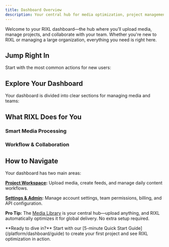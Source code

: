 ```yaml
---
title: Dashboard Overview
description: Your central hub for media optimization, project management, and team collaboration.
---
```



Welcome to your RIXL dashboard—the hub where you’ll upload media, manage projects, and collaborate with your team. Whether you're new to RIXL or managing a large organization, everything you need is right here.

## Jump Right In

Start with the most common actions for new users:

<div className="grid gap-6 sm:grid-cols-2">
  <InteractiveCard
    title="5-Minute Quick Start"
    description="Get uploading and optimizing media in just minutes."
    href="/platform/dashboard/guide"
    icon="BookOpen"
  />
  <InteractiveCard
    title="Create a Project"
    description="Set up your first workspace to organize media and collaborate with your team."
    href="/platform/dashboard/projects/create-project"
    icon="FolderPlus"
  />
  <InteractiveCard
    title="Upload & Optimize"
    description="Drop in your videos and images—RIXL handles optimization automatically."
    href="/platform/dashboard/media/overview"
    icon="Upload"
  />
  <InteractiveCard
    title="Developer Integration"
    description="Set up API keys and integrate RIXL with your applications."
  href="/platform/account/api-access/overview"
    icon="Key"
  />
</div>


## Explore Your Dashboard

Your dashboard is divided into clear sections for managing media and teams:

<div className="grid gap-6 sm:grid-cols-2">
  <InteractiveCard
    title="Projects & Workspaces"
    description="Organize your media with projects that include their own settings and permissions."
  href="/platform/dashboard/projects/overview"
    icon="FolderOpen"
  />
  <InteractiveCard
    title="Media Library"
    description="Upload, organize, and manage your assets—all automatically optimized for delivery."
    href="/platform/dashboard/media/overview"
    icon="Image"
  />
  <InteractiveCard
    title="Dynamic Feeds"
    description="Turn your media into content streams that update automatically as you publish."
  href="/platform/dashboard/feeds/overview"
    icon="Rss"
  />
  <InteractiveCard
    title="Team Collaboration"
    description="Invite team members, assign roles, and collaborate across projects."
  href="/platform/account/organizations/overview"
    icon="Users"
  />
</div>


## What RIXL Does for You

### Smart Media Processing

<div className="grid gap-6 sm:grid-cols-2 lg:grid-cols-3 mt-6">
  <InfoCard 
    title="Video Optimization" 
    description="Multiple quality levels, adaptive streaming, and fast global delivery."
    icon="Video"
  />
  <InfoCard 
    title="Image Optimization" 
    description="AVIF compression for smaller files with no visible quality loss, plus instant placeholders."
    icon="Image"
  />
  <InfoCard 
    title="Dynamic Feeds" 
    description="Social-style feeds that update automatically as you add content."
    icon="Rss"
  />
</div>


### Workflow & Collaboration

<div className="grid gap-6 sm:grid-cols-2 lg:grid-cols-3 mt-6">
  <InfoCard 
    title="Projects as Workspaces" 
    description="Each project is a secure workspace with its own media, settings, and access controls."
    icon="Settings"
  />
  <InfoCard 
    title="Team Roles & Permissions" 
    description="Invite collaborators and assign role-based access within projects and organizations."
    icon="Users"
  />
  <InfoCard 
    title="Developer Tools" 
    description="Clean REST APIs, SDKs, and webhooks for smooth integration into your apps."
    icon="Code"
  />
</div>

## How to Navigate

Your dashboard has two main areas:

**[Project Workspace](/platform/dashboard/projects/overview):** Upload media, create feeds, and manage daily content workflows.

**[Settings & Admin](/platform/account/overview):** Manage account settings, team permissions, billing, and API configuration.

**Pro Tip:** The [Media Library](/platform/dashboard/media/overview) is your central hub—upload anything, and RIXL automatically optimizes it for global delivery. No extra setup required.

<Callout type="tip">
  **Ready to dive in?** Start with our [5-minute Quick Start Guide](/platform/dashboard/guide) to create your first project and see RIXL optimization in action.
</Callout>
